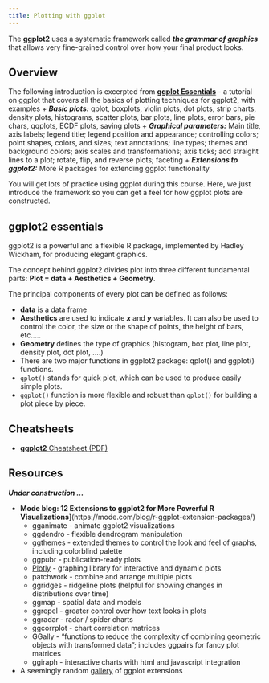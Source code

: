 ```yaml
---
title: Plotting with ggplot
---
```


The **ggplot2** uses a systematic framework called ***the grammar of graphics*** that allows very fine-grained control over how your final product looks.

## Overview

The following introduction is excerpted from [**ggplot Essentials**](http://www.sthda.com/english/wiki/ggplot2-essentials) - a tutorial on ggplot  that covers all the basics of plotting techniques for ggplot2, with examples
  + ***Basic plots:*** qplot, boxplots, violin plots, dot plots, strip charts, density plots, histograms, scatter plots, bar plots, line plots, error bars, pie chars, qqplots, ECDF plots, saving plots
  + ***Graphical parameters:*** Main title, axis labels; legend title; legend position and appearance; controlling colors; point shapes, colors, and sizes; text annotations; line types; themes and background colors; axis scales and transformations; axis ticks; add straight lines to a plot; rotate, flip, and reverse plots; faceting
  + ***Extensions to ggplot2:*** More R packages for extending ggplot functionality

You will get lots of practice using ggplot during this course. Here, we just introduce the framework so you can get a feel for how ggplot plots are constructed.

## ggplot2 essentials

ggplot2 is a powerful and a flexible R package, implemented by Hadley Wickham, for producing elegant graphics.

The concept behind ggplot2 divides plot into three different fundamental parts: **Plot = data + Aesthetics + Geometry**.

The principal components of every plot can be defined as follows:

+ **data** is a data frame
+ **Aesthetics** are used to indicate ***x*** and ***y*** variables. It can also be used to control the color, the size or the shape of points, the height of bars, etc…..
+ **Geometry** defines the type of graphics (histogram, box plot, line plot, density plot, dot plot, ….)
+ There are two major functions in ggplot2 package: qplot() and ggplot() functions.
+ `qplot()` stands for quick plot, which can be used to produce easily simple plots.
+ `ggplot()` function is more flexible and robust than `qplot()` for building a plot piece by piece.

## Cheatsheets

* [**ggplot2** Cheatsheet (PDF)](https://github.com/rstudio/cheatsheets/blob/master/data-visualization-2.1.pdf)


## Resources

***Under construction ...***

+ **Mode blog: 12 Extensions to ggplot2 for More Powerful R Visualizations**](https://mode.com/blog/r-ggplot-extension-packages/)
  + gganimate - animate ggplot2 visualizations
  + ggdendro - flexible dendrogram manipulation
  + ggthemes - extended themes to control the look and feel of graphs, including colorblind palette
  + ggpubr - publication-ready plots
  + [Plotly](https://plotly.com/r/) - graphing library for interactive and dynamic plots
  + patchwork - combine and arrange multiple plots
  + ggridges - ridgeline plots (helpful for showing changes in distributions over time)
  + ggmap - spatial data and models
  + ggrepel - greater control over how text looks in plots
  + ggradar - radar / spider charts
  + ggcorrplot - chart correlation matrices
  + GGally - "functions to reduce the complexity of combining geometric objects with transformed data"; includes ggpairs for fancy plot matrices
  + ggiraph - interactive charts with html and javascript integration
+ A seemingly random [gallery](https://yutannihilation.github.io/allYourFigureAreBelongToUs/) of ggplot extensions
